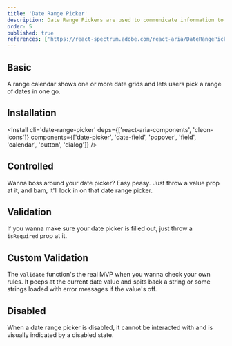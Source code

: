 ```yaml
---
title: 'Date Range Picker'
description: Date Range Pickers are used to communicate information to the user.
order: 5
published: true
references: ['https://react-spectrum.adobe.com/react-aria/DateRangePicker.html#props', 'https://cleon-icons.vercel.app/']
---
```


## Basic

A range calendar shows one or more date grids and lets users pick a range of dates in one go.

<How minW72 toUse='date-and-time/date-range-picker-demo' />

## Installation

<Install cli='date-range-picker' deps={['react-aria-components', 'cleon-icons']} components={['date-picker', 'date-field', 'popover', 'field', 'calendar', 'button', 'dialog']} />

## Controlled
Wanna boss around your date picker? Easy peasy. Just throw a value prop at it, and bam, it'll lock in on that date range picker.
<How minW72 toUse="date-and-time/date-range-picker-controlled-demo" />

## Validation
If you wanna make sure your date picker is filled out, just throw a `isRequired` prop at it.
<How minW72 toUse="date-and-time/date-range-picker-validation-demo" />

## Custom Validation
The `validate` function's the real MVP when you wanna check your own rules. It peeps at the current date value and spits back a string or some strings loaded with error messages if the value's off.
<How minW72 toUse="date-and-time/date-range-picker-custom-validation-demo" />


## Disabled

When a date range picker is disabled, it cannot be interacted with and is visually indicated by a disabled state.

<How minW72 toUse='date-and-time/date-range-picker-disabled-demo' />
